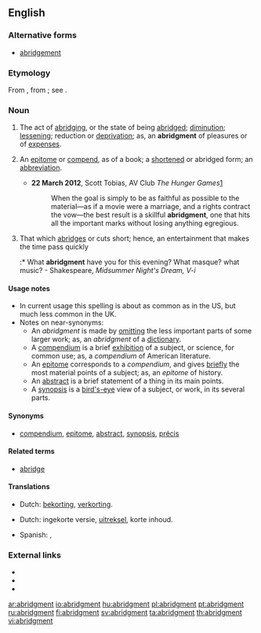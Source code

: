 ==English==
{{Webster 1913}}

===Alternative forms===
* [[abridgement]]

===Etymology===
From {{etyl|enm}} {{term|abregement|lang=enm}}, from {{etyl|frm}}; see {{term|abridge}}.

===Noun===
{{en-noun}}

# {{US}} The act of [[abridging]], or the state of being [[abridged]]; [[diminution]]; [[lessening]]; reduction or [[deprivation]]; as, an '''abridgment''' of pleasures or of [[expenses]].
# {{US}} An [[epitome]] or [[compend]], as of a book; a [[shortened]] or abridged form; an [[abbreviation]].
#* '''22 March 2012''', Scott Tobias, AV Club ''The Hunger Games''[http://www.avclub.com/articles/the-hunger-games,71293/]
#*: When the goal is simply to be as faithful as possible to the material—as if a movie were a marriage, and a rights contract the vow—the best result is a skillful '''abridgment''', one that hits all the important marks without losing anything egregious.  
# {{obsolete}} That which [[abridges]] or cuts short; hence, an entertainment that makes the time pass quickly
#:* What '''abridgment''' have you for this evening? What masque? what music? - Shakespeare, ''Midsummer Night's Dream, V-i''

====Usage notes====
* In current usage this spelling is about as common as {{term|abridgement}} in the US, but much less common in the UK.
* Notes on near-synonyms:
** An ''abridgment'' is made by [[omitting]] the less important parts of some larger work; as, an ''abridgment'' of a [[dictionary]].
** A [[compendium]] is a brief [[exhibition]] of a subject, or science, for common use; as, a ''compendium'' of American literature.
** An [[epitome]] corresponds to a ''compendium'', and gives [[briefly]] the most material points of a subject; as, an ''epitome'' of history.
** An [[abstract]] is a brief statement of a thing in its main points.
** A [[synopsis]] is a [[bird's-eye]] view of a subject, or work, in its several parts.

====Synonyms====
* {{sense|act of abridging}} [[compendium]], [[epitome]], [[abstract]], [[synopsis]], [[précis]]

====Related terms====
* [[abridge]]

====Translations====
{{trans-top|act of abridging}}
* Dutch: [[bekorting]], [[verkorting]].
{{trans-mid}}
{{trans-bottom}}
{{trans-top|shortened form}}
* Dutch: ingekorte versie, [[uitreksel]], korte inhoud.
{{trans-mid}}
* Spanish: {{t|es|compendio}}, {{t|es|resumen}}
{{trans-bottom}}

===External links===
* {{R:Webster 1913}}
* {{R:Century 1911}}
* {{R:OneLook}}

[[ar:abridgment]]
[[io:abridgment]]
[[hu:abridgment]]
[[pl:abridgment]]
[[pt:abridgment]]
[[ru:abridgment]]
[[fi:abridgment]]
[[sv:abridgment]]
[[ta:abridgment]]
[[th:abridgment]]
[[vi:abridgment]]